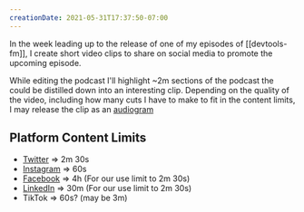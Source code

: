 ```yaml
---
creationDate: 2021-05-31T17:37:50-07:00
---
```


<PostHeader slug="podcast-social-clips" />

In the week leading up to the release of one of my episodes of [[devtools-fm]], I create short video clips to share on social media to promote the upcoming episode.

While editing the podcast I'll highlight ~2m sections of the podcast the could be distilled down into an interesting clip. Depending on the quality of the video, including how many cuts I have to make to fit in the content limits, I may release the clip as an [audiogram](https://help.descript.com/hc/en-us/articles/360042638351-Audiograms)

## Platform Content Limits

- [Twitter](https://help.twitter.com/en/using-twitter/twitter-videos) => 2m 30s
- [Instagram](https://help.instagram.com/270963803047681) => 60s
- [Facebook](https://www.facebook.com/formedia/solutions/video) => 4h (For our use limit to 2m 30s)
- [LinkedIn](https://blog.hootsuite.com/linkedin-video/) => 30m (For our use limit to 2m 30s)
- TikTok => 60s? (may be 3m)

<BackLinks slug="podcast-social-clips" />

